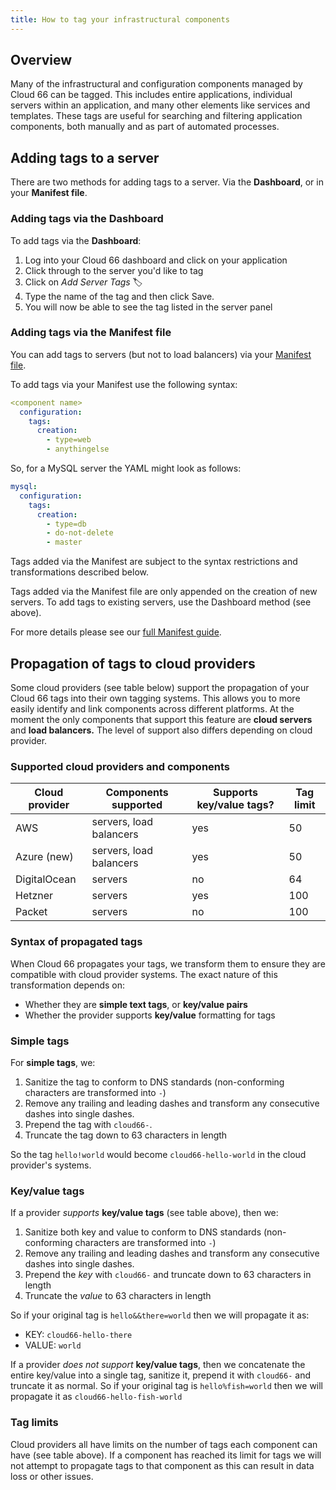 ```yaml
---
title: How to tag your infrastructural components
---
```


## Overview

Many of the infrastructural and configuration components managed by Cloud 66 can be tagged. This includes entire applications, individual servers within an application, and many other elements like services and templates. These tags are useful for searching and filtering application components, both manually and as part of automated processes. 

## Adding tags to a server

There are two methods for adding tags to a server. Via the **Dashboard**, or in your **Manifest file**.

### Adding tags via the Dashboard

To add tags via the **Dashboard**:

1. Log into your Cloud 66 dashboard and click on your application
2. Click through to the server you'd like to tag
4. Click on *Add Server Tags* 🏷
5. Type the name of the tag and then click Save.
6. You will now be able to see the tag listed in the server panel

### Adding tags via the Manifest file

You can add tags to servers (but not to load balancers) via your [Manifest file](/:product/:version?/manifest/what-is-a-manifest-file).

To add tags via your Manifest use the following syntax:

```yaml
<component name>
  configuration:
    tags: 
      creation:
        - type=web
        - anythingelse
```

So, for a MySQL server the YAML might look as follows:

```yaml
mysql:
  configuration:
    tags:
      creation: 
        - type=db
        - do-not-delete
        - master
```

Tags added via the Manifest are subject to the syntax restrictions and transformations described below.

<Callout type="warning" title="Manifest changes only apply on server creation">
Tags added via the Manifest file are only appended on the creation of new servers. To add tags to existing servers, use the Dashboard method (see above).
</Callout>

For more details please see our [full Manifest guide](/:product/:version?/manifest/what-is-a-manifest-file).

## Propagation of tags to cloud providers

Some cloud providers (see table below) support the propagation of your Cloud 66 tags into their own tagging systems. This allows you to more easily identify and link components across different platforms. At the moment the only components that support this feature are **cloud servers** and **load balancers.** The level of support also differs depending on cloud provider. 

### Supported cloud providers and components

|Cloud provider|Components supported|Supports key/value tags?|Tag limit|
|--- |--- |--- |--- |
|AWS|servers, load balancers|yes|50|
|Azure (new)|servers, load balancers|yes|50|
|DigitalOcean|servers|no|64|
|Hetzner|servers|yes|100|
|Packet|servers|no|100|

### Syntax of propagated tags

When Cloud 66 propagates your tags, we transform them to ensure they are compatible with cloud provider systems. The exact nature of this transformation depends on:

- Whether they are **simple text tags**, or **key/value pairs**
- Whether the provider supports **key/value** formatting for tags

### Simple tags

For **simple tags**, we: 

1. Sanitize the tag to conform to DNS standards (non-conforming characters are transformed into `-`) 
2. Remove any trailing and leading dashes and transform any consecutive dashes into single dashes.
3. Prepend the tag with `cloud66-`. 
4. Truncate the tag down to 63 characters in length

So the tag `hello!world` would become `cloud66-hello-world` in the cloud provider's systems.

### Key/value tags

If a provider *supports* **key/value tags** (see table above), then we:

1. Sanitize both key and value to conform to DNS standards (non-conforming characters are transformed into `-`)
2. Remove any trailing and leading dashes and transform any consecutive dashes into single dashes.
3. Prepend the *key* with `cloud66-` and truncate down to 63 characters in length
4. Truncate the *value* to 63 characters in length

So if your original tag is `hello&&there=world` then we will propagate it as:

- KEY: `cloud66-hello-there`
- VALUE: `world`

If a provider *does not support* **key/value tags**, then we concatenate the entire key/value into a single tag, sanitize it, prepend it with `cloud66-` and truncate it as normal. So if your original tag is `hello%fish=world` then we will propagate it as `cloud66-hello-fish-world`

### Tag limits

Cloud providers all have limits on the number of tags each component can have (see table above). If a component has reached its limit for tags we will not attempt to propagate tags to that component as this can result in data loss or other issues.